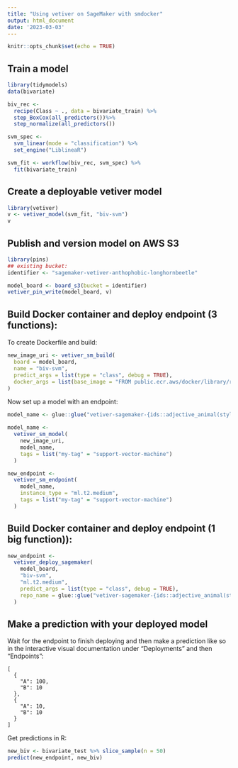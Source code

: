 ```yaml
---
title: "Using vetiver on SageMaker with smdocker"
output: html_document
date: '2023-03-03'
---
```


```r
knitr::opts_chunk$set(echo = TRUE)
```


## Train a model

```r
library(tidymodels)
data(bivariate)

biv_rec <-
  recipe(Class ~ ., data = bivariate_train) %>%
  step_BoxCox(all_predictors())%>%
  step_normalize(all_predictors())

svm_spec <-
  svm_linear(mode = "classification") %>%
  set_engine("LiblineaR")

svm_fit <- workflow(biv_rec, svm_spec) %>%
  fit(bivariate_train)

```

## Create a deployable vetiver model

```r
library(vetiver)
v <- vetiver_model(svm_fit, "biv-svm")
v
```

## Publish and version model on AWS S3

```r
library(pins)
## existing bucket:
identifier <- "sagemaker-vetiver-anthophobic-longhornbeetle"

model_board <- board_s3(bucket = identifier)
vetiver_pin_write(model_board, v)
```

## Build Docker container and deploy endpoint (3 functions):

To create Dockerfile and build:

```r
new_image_uri <- vetiver_sm_build(
  board = model_board,
  name = "biv-svm",
  predict_args = list(type = "class", debug = TRUE),
  docker_args = list(base_image = "FROM public.ecr.aws/docker/library/r-base:4.2.2")
)
```

Now set up a model with an endpoint:

```r
model_name <- glue::glue("vetiver-sagemaker-{ids::adjective_animal(style = 'kebab')}")

model_name <- 
  vetiver_sm_model(
    new_image_uri,
    model_name,
    tags = list("my-tag" = "support-vector-machine")
  )

new_endpoint <- 
  vetiver_sm_endpoint(
    model_name,
    instance_type = "ml.t2.medium",
    tags = list("my-tag" = "support-vector-machine")
  )
```

## Build Docker container and deploy endpoint (1 big function)):

```r
new_endpoint <-
  vetiver_deploy_sagemaker(
    model_board,
    "biv-svm",
    "ml.t2.medium",
    predict_args = list(type = "class", debug = TRUE),
    repo_name = glue::glue("vetiver-sagemaker-{ids::adjective_animal(style = 'kebab')}")
  )
```



## Make a prediction with your deployed model

Wait for the endpoint to finish deploying and then make a prediction like so in the interactive visual documentation under "Deployments" and then "Endpoints":

```
[
  {
    "A": 100,
    "B": 10
  },
  {
    "A": 10,
    "B": 10
  } 
]
```

Get predictions in R:

```r
new_biv <- bivariate_test %>% slice_sample(n = 50) 
predict(new_endpoint, new_biv)
```


